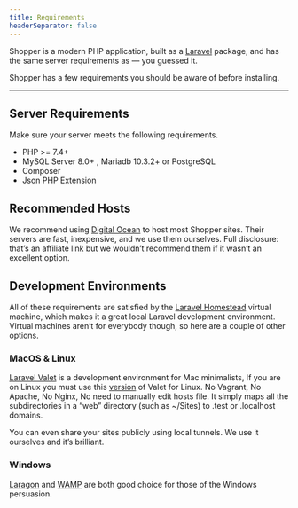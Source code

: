 ```yaml
---
title: Requirements
headerSeparator: false
---
```


Shopper is a modern PHP application, built as a [Laravel](https://laravel.com) package, and has the same server requirements as — you guessed it.

Shopper has a few requirements you should be aware of before installing.

---

## Server Requirements

Make sure your server meets the following requirements.

* PHP >= 7.4+
* MySQL Server 8.0+ , Mariadb 10.3.2+ or PostgreSQL
* Composer
* Json PHP Extension

## Recommended Hosts

We recommend using [Digital Ocean](https://digitalocean.com) to host most Shopper sites. Their servers are fast, inexpensive, and we use them ourselves. Full disclosure: that’s an affiliate link but we wouldn’t recommend them if it wasn’t an excellent option.


## Development Environments

All of these requirements are satisfied by the [Laravel Homestead](https://laravel.com/docs/homestead) virtual machine, which makes it a great local Laravel development environment. Virtual machines aren’t for everybody though, so here are a couple of other options.


### MacOS & Linux

[Laravel Valet](https://laravel.com/docs/valet) is a development environment for Mac minimalists, If you are on Linux you must use this [version](https://cpriego.github.io/valet-linux/) of Valet for Linux. No Vagrant, No Apache, No Nginx, No need to manually edit hosts file. It simply maps all the subdirectories in a “web” directory (such as ~/Sites) to .test or .localhost domains.

You can even share your sites publicly using local tunnels. We use it ourselves and it’s brilliant.


### Windows

[Laragon](https://laragon.org) and [WAMP](http://www.wampserver.com) are both good choice for those of the Windows persuasion.
